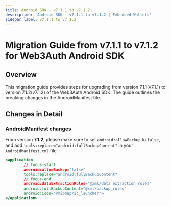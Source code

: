 ```yaml
---
title: Android SDK - v7.1.1 to v7.1.2
description: 'Android SDK - v7.1.1 to v7.1.2 | Embedded Wallets'
sidebar_label: v7.1.1 to v7.1.2
---
```



# Migration Guide from v7.1.1 to v7.1.2 for Web3Auth Android SDK

## Overview

This migration guide provides steps for upgrading from version 7.1.1(v7.1.1) to version 7.1.2(v7.1.2) of the Web3Auth Android SDK. The guide outlines the breaking changes in the AndroidManifest file.

## Changes in Detail

### AndroidManifest changes

From version **7.1.2**, please make sure to set `android:allowBackup` to `false`, and add `tools:replace="android:fullBackupContent"` in your `AndroidManifest.xml` file.

```xml
<application
        // focus-start
        android:allowBackup="false"
        tools:replace="android:fullBackupContent"
        // focus-end
        android:dataExtractionRules="@xml/data_extraction_rules"
        android:fullBackupContent="@xml/backup_rules"
        android:icon="@mipmap/ic_launcher">
</application>
```
